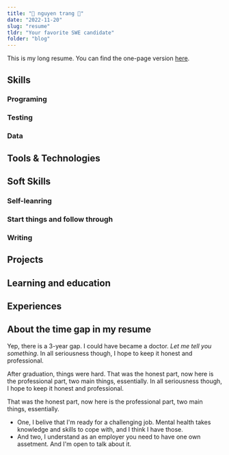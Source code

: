 ```yaml
---
title: "💞 nguyen trang 💞"
date: "2022-11-20"
slug: "resume"
tldr: "Your favorite SWE candidate"
folder: "blog"
---
```


This is my long resume. You can find the one-page version [here]().

## Skills

### Programing

### Testing

### Data

## Tools & Technologies

## Soft Skills

### Self-leanring

### Start things and follow through

### Writing

## Projects

## Learning and education

## Experiences

## About the time gap in my resume

Yep, there is a 3-year gap. I could have became a doctor. _Let me tell you something_. In all seriousness though, I hope to keep it honest and professional.

After graduation, things were hard. That was the honest part, now here is the professional part, two main things, essentially. In all seriousness though, I hope to keep it honest and professional.

That was the honest part, now here is the professional part, two main things, essentially.

- One, I belive that I'm ready for a challenging job. Mental health takes knowledge and skills to cope with, and I think I have those.
- And two, I understand as an employer you need to have one own assetment. And I'm open to talk about it.
